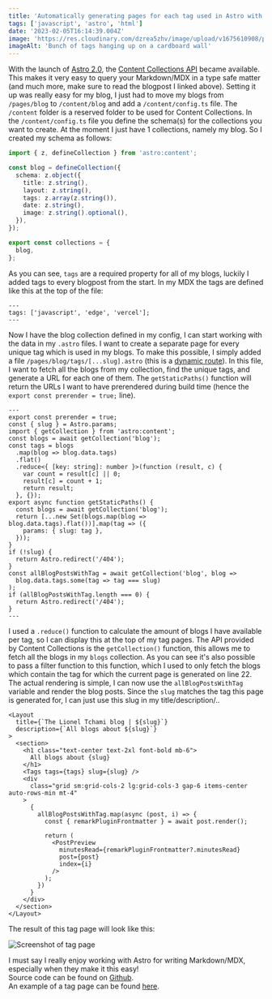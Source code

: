 ```yaml
---
title: 'Automatically generating pages for each tag used in Astro with MDX'
tags: ['javascript', 'astro', 'html']
date: '2023-02-05T16:14:39.004Z'
image: 'https://res.cloudinary.com/dzrea5zhv/image/upload/v1675610908/photo-1513407135356-a5276958b57e_zinlgl.jpg'
imageAlt: 'Bunch of tags hanging up on a cardboard wall'
---
```


With the launch of [Astro 2.0](https://astro.build/blog/astro-2/), the [Content Collections API](https://astro.build/blog/introducing-content-collections/) became available.
This makes it very easy to query your Markdown/MDX in a type safe matter (and much more, make sure to read the blogpost I linked above).
Setting it up was really easy for my blog, I just had to move my blogs from `/pages/blog` to `/content/blog` and add a `/content/config.ts` file.
The `/content` folder is a reserved folder to be used for Content Collections.
In the `/content/config.ts` file you define the schema(s) for the collections you want to create.
At the moment I just have 1 collections, namely my blog.
So I created my schema as follows:

```typescript
import { z, defineCollection } from 'astro:content';

const blog = defineCollection({
  schema: z.object({
    title: z.string(),
    layout: z.string(),
    tags: z.array(z.string()),
    date: z.string(),
    image: z.string().optional(),
  }),
});

export const collections = {
  blog,
};
```

As you can see, `tags` are a required property for all of my blogs, luckily I added tags to every blogpost from the start.
In my MDX the tags are defined like this at the top of the file:

```astro
---
tags: ['javascript', 'edge', 'vercel'];
---
```

Now I have the blog collection defined in my config, I can start working with the data in my `.astro` files.
I want to create a separate page for every unique tag which is used in my blogs.
To make this possible, I simply added a file `/pages/blog/tags/[...slug].astro` (this is a [dynamic route](https://docs.astro.build/en/core-concepts/routing/#static-ssg-mode)).
In this file, I want to fetch all the blogs from my collection, find the unique tags, and generate a URL for each one of them.
The `getStaticPaths()` function will return the URLs I want to have prerendered during build time (hence the `export const prerender = true;` line).

```astro
---
export const prerender = true;
const { slug } = Astro.params;
import { getCollection } from 'astro:content';
const blogs = await getCollection('blog');
const tags = blogs
  .map(blog => blog.data.tags)
  .flat()
  .reduce<{ [key: string]: number }>(function (result, c) {
    var count = result[c] || 0;
    result[c] = count + 1;
    return result;
  }, {});
export async function getStaticPaths() {
  const blogs = await getCollection('blog');
  return [...new Set(blogs.map(blog => blog.data.tags).flat())].map(tag => ({
    params: { slug: tag },
  }));
}
if (!slug) {
  return Astro.redirect('/404');
}
const allBlogPostsWithTag = await getCollection('blog', blog =>
  blog.data.tags.some(tag => tag === slug)
);
if (allBlogPostsWithTag.length === 0) {
  return Astro.redirect('/404');
}
---
```

I used a `.reduce()` function to calculate the amount of blogs I have available per tag, so I can display this at the top of my tag pages.
The API provided by Content Collections is the `getCollection()` function, this allows me to fetch all the blogs in my `blogs` collection. As you can see it's also possible to pass a filter function to this function, which I used to only fetch the blogs which contain the tag for which the current page is generated on line 22.
The actual rendering is simple, I can now use the `allBlogPostsWithTag` variable and render the blog posts.
Since the `slug` matches the tag this page is generated for, I can just use this slug in my title/description/..

```astro
<Layout
  title={`The Lionel Tchami blog | ${slug}`}
  description={`All blogs about ${slug}`}
>
  <section>
    <h1 class="text-center text-2xl font-bold mb-6">
      All blogs about {slug}
    </h1>
    <Tags tags={tags} slug={slug} />
    <div
      class="grid sm:grid-cols-2 lg:grid-cols-3 gap-6 items-center auto-rows-min mt-4"
    >
      {
        allBlogPostsWithTag.map(async (post, i) => {
          const { remarkPluginFrontmatter } = await post.render();

          return (
            <PostPreview
              minutesRead={remarkPluginFrontmatter?.minutesRead}
              post={post}
              index={i}
            />
          );
        })
      }
    </div>
  </section>
</Layout>
```

The result of this tag page will look like this:

<img
  src="https://res.cloudinary.com/dzrea5zhv/image/upload/c_scale,w_1280/f_auto/v1675613291/screenshot-rocks_cguysw.png"
  loading="lazy"
  alt="Screenshot of tag page"
/>

I must say I really enjoy working with Astro for writing Markdown/MDX, especially when they make it this easy!  
Source code can be found on [Github](https://github.com/thomasledoux1/website-thomas-astro).  
An example of a tag page can be found [here](https://www.thomasledoux.be/blog/tags/javascript).

